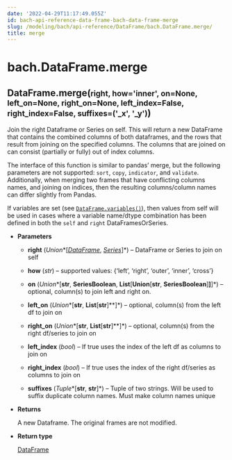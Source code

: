 ```yaml
---
date: '2022-04-29T11:17:49.055Z'
id: bach-api-reference-data-frame-bach-data-frame-merge
slug: /modeling/bach/api-reference/DataFrame/bach.DataFrame.merge/
title: merge
---
```


# bach.DataFrame.merge

<div class="method">
<h2 class="signature-class"><span class="additional-name">DataFrame.</span><span class="name">merge(</span><small class="parameter-list"><span class="parameter" id="right">right</span>, <span class="parameter" id="how">how='inner'</span>, <span class="parameter" id="on">on=None</span>, <span class="parameter" id="left_on">left_on=None</span>, <span class="parameter" id="right_on">right_on=None</span>, <span class="parameter" id="left_index">left_index=False</span>, <span class="parameter" id="right_index">right_index=False</span>, <span class="parameter" id="suffixes">suffixes=('_x', '_y')</span></small>)</h2>


<div class="content">

Join the right Dataframe or Series on self. This will return a new DataFrame that contains the
combined columns of both dataframes, and the rows that result from joining on the specified columns.
The columns that are joined on can consist (partially or fully) out of index columns.

The interface of this function is similar to pandas’ merge, but the following parameters are not
supported: `sort`, `copy`, `indicator`, and `validate`.
Additionally, when merging two frames that have conflicting columns names, and joining on indices,
then the resulting columns/column names can differ slightly from Pandas.

If variables are set (see [`DataFrame.variables()`](/docs/modeling/bach/api-reference/DataFrame/bach.DataFrame.variables/#bach.DataFrame.variables)), then values from self will be used in cases
where a variable name/dtype combination has been defined in both the `self` and `right`
DataFramesOrSeries.


* **Parameters**

    
    * **right** (*Union**[*[*DataFrame*](/docs/modeling/bach/api-reference/DataFrame/bach.DataFrame/#bach.DataFrame)*, *[*Series*](/docs/modeling/bach/api-reference/Series/bach.Series/#bach.Series)*]*) – DataFrame or Series to join on self


    * **how** (*str*) – supported values: {‘left’, ‘right’, ‘outer’, ‘inner’, ‘cross’}


    * **on** (*Union**[**str**, **SeriesBoolean**, **List**[**Union**[**str**, **SeriesBoolean**]**]**]*) – optional, column(s) to join left and right on.


    * **left_on** (*Union**[**str**, **List**[**str**]**]*) – optional, column(s) from the left df to join on


    * **right_on** (*Union**[**str**, **List**[**str**]**]*) – optional, column(s) from the right df/series to join on


    * **left_index** (*bool*) – If true uses the index of the left df as columns to join on


    * **right_index** (*bool*) – If true uses the index of the right df/series as columns to join on


    * **suffixes** (*Tuple**[**str**, **str**]*) – Tuple of two strings. Will be used to suffix duplicate column names. Must make
    column names unique



* **Returns**

    A new Dataframe. The original frames are not modified.



* **Return type**

    [DataFrame](/docs/modeling/bach/api-reference/DataFrame/bach.DataFrame/#bach.DataFrame)



</div>

</div>
